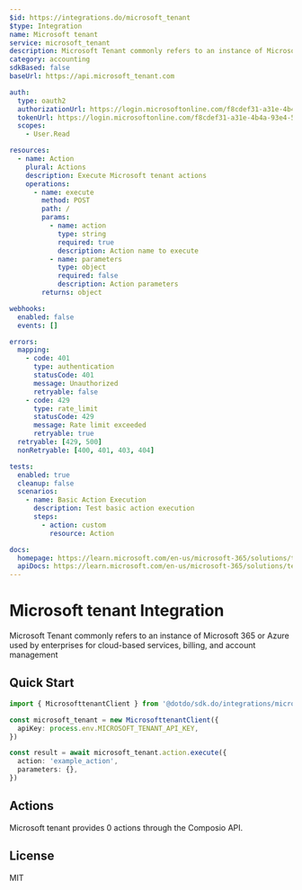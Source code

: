 ```yaml
---
$id: https://integrations.do/microsoft_tenant
$type: Integration
name: Microsoft tenant
service: microsoft_tenant
description: Microsoft Tenant commonly refers to an instance of Microsoft 365 or Azure used by enterprises for cloud-based services, billing, and account management
category: accounting
sdkBased: false
baseUrl: https://api.microsoft_tenant.com

auth:
  type: oauth2
  authorizationUrl: https://login.microsoftonline.com/f8cdef31-a31e-4b4a-93e4-5f571e91255a/oauth2/v2.0/authorize
  tokenUrl: https://login.microsoftonline.com/f8cdef31-a31e-4b4a-93e4-5f571e91255a/oauth2/v2.0/token
  scopes:
    - User.Read

resources:
  - name: Action
    plural: Actions
    description: Execute Microsoft tenant actions
    operations:
      - name: execute
        method: POST
        path: /
        params:
          - name: action
            type: string
            required: true
            description: Action name to execute
          - name: parameters
            type: object
            required: false
            description: Action parameters
        returns: object

webhooks:
  enabled: false
  events: []

errors:
  mapping:
    - code: 401
      type: authentication
      statusCode: 401
      message: Unauthorized
      retryable: false
    - code: 429
      type: rate_limit
      statusCode: 429
      message: Rate limit exceeded
      retryable: true
  retryable: [429, 500]
  nonRetryable: [400, 401, 403, 404]

tests:
  enabled: true
  cleanup: false
  scenarios:
    - name: Basic Action Execution
      description: Test basic action execution
      steps:
        - action: custom
          resource: Action

docs:
  homepage: https://learn.microsoft.com/en-us/microsoft-365/solutions/tenant-management-overview?view=o365-worldwide
  apiDocs: https://learn.microsoft.com/en-us/microsoft-365/solutions/tenant-management-overview?view=o365-worldwide
---
```


# Microsoft tenant Integration

Microsoft Tenant commonly refers to an instance of Microsoft 365 or Azure used by enterprises for cloud-based services, billing, and account management

## Quick Start

```typescript
import { MicrosofttenantClient } from '@dotdo/sdk.do/integrations/microsoft_tenant'

const microsoft_tenant = new MicrosofttenantClient({
  apiKey: process.env.MICROSOFT_TENANT_API_KEY,
})

const result = await microsoft_tenant.action.execute({
  action: 'example_action',
  parameters: {},
})
```

## Actions

Microsoft tenant provides 0 actions through the Composio API.

## License

MIT

